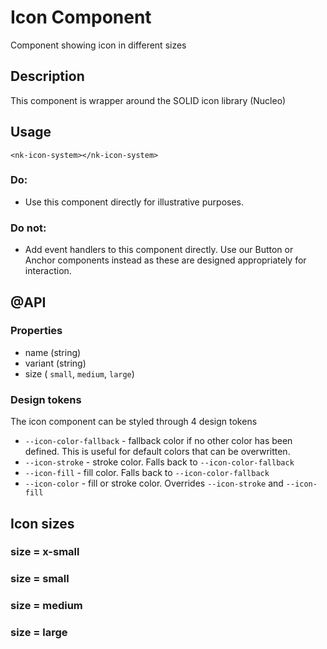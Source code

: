
<Meta title="SOLID/Icon" />

# Icon Component

Component showing icon in different sizes

<Canvas of={Stories.Example} />

## Description

This component is wrapper around the SOLID icon library (Nucleo)

## Usage

`<nk-icon-system></nk-icon-system>`

### Do:

- Use this component directly for illustrative purposes.

### Do not:

- Add event handlers to this component directly. Use our Button or Anchor components instead as these are designed appropriately for interaction.

## @API

### Properties

- name (string)
- variant (string)
- size ( `small`, `medium`, `large`)

### Design tokens

The icon component can be styled through 4 design tokens

- `--icon-color-fallback` - fallback color if no other color has been defined. This is useful for default colors that can be overwritten.
- `--icon-stroke` - stroke color. Falls back to `--icon-color-fallback`
- `--icon-fill` - fill color. Falls back to `--icon-color-fallback`
- `--icon-color` - fill or stroke color. Overrides `--icon-stroke` and `--icon-fill`

## Icon sizes

### size = x-small

<Canvas of={Stories.XSmall} />

### size = small

<Canvas of={Stories.Small} />

### size = medium

<Canvas of={Stories.Medium} />

### size = large

<Canvas of={Stories.Large} />
